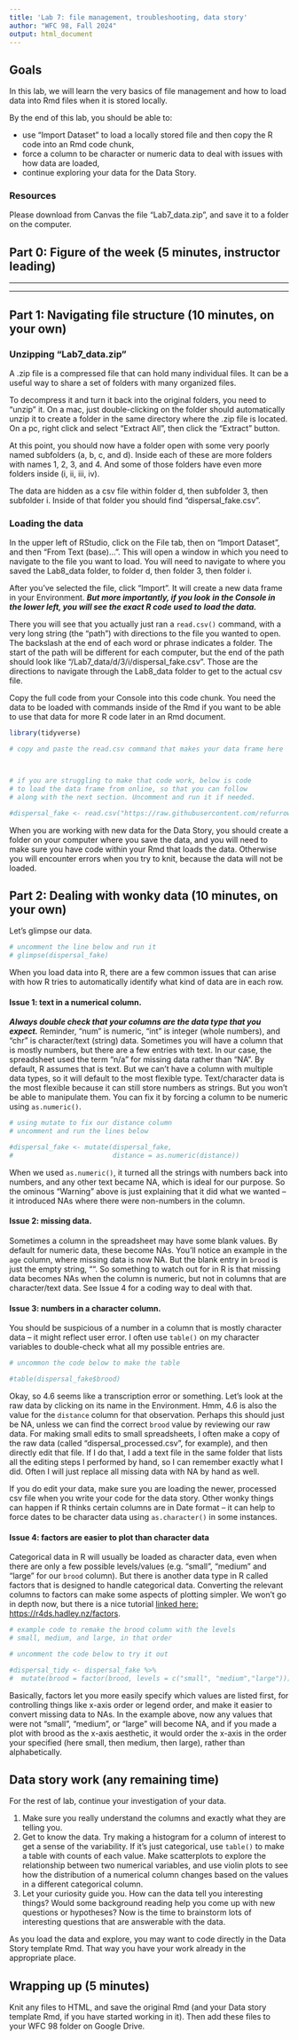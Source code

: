 ```yaml
---
title: 'Lab 7: file management, troubleshooting, data story'
author: "WFC 98, Fall 2024"
output: html_document
---
```


## Goals

In this lab, we will learn the very basics of file management and 
how to load data into Rmd files when it is stored locally.

By the end of this lab, you should be able to:

-   use "Import Dataset" to load a locally stored file and then copy
the R code into an Rmd code chunk,
-   force a column to be character or numeric data to deal with issues with
how data are loaded,
-   continue exploring your data for the Data Story.

### Resources

Please download from Canvas the file "Lab7_data.zip", and save it to a folder 
on the computer. 

## Part 0: Figure of the week (5 minutes, instructor leading)

--------------------------------------------------------------------------------

--------------------------------------------------------------------------------

## Part 1: Navigating file structure (10 minutes, on your own)

### Unzipping "Lab7_data.zip"

A .zip file is a compressed file that can hold many individual files. It
can be a useful way to share a set of folders with many organized files. 

To decompress it and turn it back into the original folders, you need to
"unzip" it. On a mac, just double-clicking on the folder should automatically 
unzip it to create a folder in the same directory where the .zip file is 
located. On a pc, right click and select "Extract All", then click the
"Extract" button.

At this point, you should now have a folder open with some very poorly named
subfolders (a, b, c, and d). Inside each of these are more folders with
names 1, 2, 3, and 4. And some of those folders have even more folders inside
(i, ii, iii, iv). 

The data are hidden as a csv file within folder d, then subfolder 3, then
subfolder i. Inside of that folder you should find "dispersal_fake.csv". 

### Loading the data

In the upper left of RStudio, click on the File tab, then on "Import Dataset", 
and then "From Text (base)...". This will open a window in which you need
to navigate to the file you want to load. You will need to navigate to 
where you saved the Lab8_data folder, to folder d, then folder 3, then
folder i.  

After you've selected the file, click "Import". It will create
a new data frame in your Environment. ***But more importantly, if you look***
***in the Console in the lower left, you will see the exact R code used to***
***load the data.***

There you will see that you actually just ran a `read.csv()` command, with
a very long string (the "path") with directions to the file you wanted to open.
The backslash at the end of each word or phrase indicates a folder. The start 
of the path will be different for each computer, but the end of the path should
look like "/Lab7_data/d/3/i/dispersal_fake.csv". Those are the directions to
navigate through the Lab8_data folder to get to the actual csv file.

Copy the full code from your Console into this code chunk. You need the data
to be loaded with commands inside of the Rmd if you want to be able to
use that data for more R code later in an Rmd document.

```r

library(tidyverse)

# copy and paste the read.csv command that makes your data frame here



# if you are struggling to make that code work, below is code
# to load the data frame from online, so that you can follow
# along with the next section. Uncomment and run it if needed.

#dispersal_fake <- read.csv("https://raw.githubusercontent.com/refurrow/WFC70/main/dispersal_fake.csv")
```

When you are working with new data for the Data Story, you should create
a folder on your computer where you save the data, and you will need to make
sure you have code within your Rmd that loads the data. Otherwise you will
encounter errors when you try to knit, because the data will not be loaded. 


## Part 2: Dealing with wonky data (10 minutes, on your own)

Let's glimpse our data.

```r
# uncomment the line below and run it
# glimpse(dispersal_fake)
```

When you load data into R, there are a few common issues that can arise
with how R tries to automatically identify what kind of data are in each row.

#### Issue 1: text in a numerical column. 

***Always double check that your columns are the data type that you expect.***
Reminder, "num" is numeric, "int" is integer (whole numbers), and "chr" is
character/text (string) data. Sometimes you will have a column that
is mostly numbers, but there are a few entries with text. In our case, the 
spreadsheet used the term "n/a" for missing data rather than "NA". By default,
R assumes that is text. But we can't have a column with multiple data types,
so it will default to the most flexible type. Text/character data is the 
most flexible because it can still store numbers as strings. But you won't 
be able to manipulate them.  You can fix it by forcing a column to be
numeric using `as.numeric()`.

```r
# using mutate to fix our distance column
# uncomment and run the lines below

#dispersal_fake <- mutate(dispersal_fake, 
#                         distance = as.numeric(distance))

```

When we used `as.numeric()`, it turned all the strings with numbers
back into numbers, and any other text became NA, which is ideal for our purpose.
So the ominous "Warning" above is just explaining that it did what we wanted --
it introduced NAs where there were non-numbers in the column.

#### Issue 2: missing data.

Sometimes a column in the spreadsheet may have some blank values. By default
for numeric data, these become NAs. You'll notice an example in the 
`age` column, where missing data is now NA. But the blank entry in `brood` is 
just the empty string, "".  So something to watch out for in R is that missing 
data becomes NAs when the column is numeric, but not in columns that are 
character/text data. See Issue 4 for a coding way to deal with that.


#### Issue 3: numbers in a character column.

You should be suspicious of a number in a column that is mostly 
character data -- it might reflect user error. I often
use `table()` on my character variables to double-check what all my 
possible entries are.

```r
# uncommon the code below to make the table 

#table(dispersal_fake$brood)
```
Okay, so 4.6 seems like a transcription error or something. Let's look
at the raw data by clicking on its name in the Environment. Hmm, 4.6 is
also the value for the `distance` column for that observation.  Perhaps
this should just be NA, unless we can find the correct `brood` value by 
reviewing our raw data. For making small edits to small spreadsheets, I often 
make a copy of the raw data (called "dispersal_processed.csv", for example), 
and then directly edit that file. If I do that, I add a text file in the same
folder that lists all the editing steps I performed by hand, so I can remember
exactly what I did. Often I will just replace all missing data with NA
by hand as well.

If you do edit your data, make sure you are loading the
newer, processed csv file when you write your code for the data story. Other 
wonky things can happen if R thinks certain columns are in Date format -- it 
can help to force dates to be character data using `as.character()` in some
instances.



#### Issue 4: factors are easier to plot than character data

Categorical data in R will usually be loaded as character data, even when
there are only a few possible levels/values (e.g. "small", "medium" and
"large" for our `brood` column). But there is another data type in R called
factors that is designed to handle categorical data. Converting the relevant
columns to factors can make some aspects of plotting simpler. We won't 
go in depth now, but there is a nice tutorial [linked here: https://r4ds.hadley.nz/factors](https://r4ds.hadley.nz/factors).

```r
# example code to remake the brood column with the levels
# small, medium, and large, in that order

# uncomment the code below to try it out

#dispersal_tidy <- dispersal_fake %>% 
#  mutate(brood = factor(brood, levels = c("small", "medium","large")))

```

Basically, factors let you more easily specify which values are listed first,
for controlling things like x-axis order or legend order, and make it easier
to convert missing data to NAs. In the example above, now any values that
were not "small", "medium", or "large" will become NA, and if you made a 
plot with brood as the x-axis aesthetic, it would order the x-axis in the
order your specified (here small, then medium, then large), rather
than alphabetically.


## Data story work (any remaining time)

For the rest of lab, continue your investigation of your data.

1. Make sure you really understand the columns and exactly what they are 
telling you.
2. Get to know the data. Try making a histogram for a column of interest to 
get a sense of the variability. If it's just categorical, use `table()` to
make a table with counts of each value.  Make scatterplots to explore the 
relationship between two numerical variables, and use violin plots to see
how the distribution of a numerical column changes based on the values in
a different categorical column. 
3. Let your curiosity guide you. How can the data tell you interesting things?
Would some background reading help you come up with new questions or 
hypotheses? Now is the time to brainstorm lots of interesting questions
that are answerable with the data.


As you load the data and explore, you may want to code directly in the Data Story 
template Rmd. That way you have your work already in the appropriate place.



## Wrapping up (5 minutes)

Knit any files to HTML, and save the original Rmd (and your Data story template
Rmd, if you have started working in it). Then add these files to your WFC 98
folder on Google Drive.

